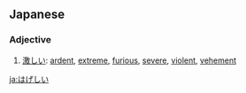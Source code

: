 ==Japanese==
===Adjective===
{{ja-adj|h|decl=i|rom=hageshī}}

# [[激しい]]: [[ardent]], [[extreme]], [[furious]], [[severe]], [[violent]], [[vehement]]

[[ja:はげしい]]